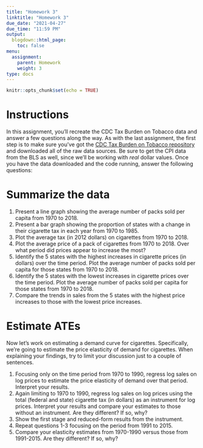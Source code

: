 ```yaml
---
title: "Homework 3"
linktitle: "Homework 3"
due_date: "2021-04-27"
due_time: "11:59 PM"
output:
  blogdown::html_page:
    toc: false
menu:
  assignment:
    parent: Homework
    weight: 3
type: docs
---
```


```r
knitr::opts_chunk$set(echo = TRUE)

```

# Instructions
In this assignment, you'll recreate the CDC Tax Burden on Tobacco data and answer a few questions along the way. As with the last assignment, the first step is to make sure you've got the [CDC Tax Burden on Tobacco repository](https://github.com/imccart/CDC-Tobacco) and downloaded all of the raw data sources. Be sure to get the CPI data from the BLS as well, since we'll be working with *real* dollar values. Once you have the data downloaded and the code running, answer the following questions:


# Summarize the data
1. Present a line graph showing the average number of packs sold per capita from 1970 to 2018.
2. Present a bar graph showing the proportion of states with a change in their cigarette tax in each year from 1970 to 1985.
3. Plot the average tax (in 2012 dollars) on cigarettes from 1970 to 2018.
4. Plot the average price of a pack of cigarettes from 1970 to 2018. Over what period did prices appear to increase the most?
5. Identify the 5 states with the highest increases in cigarette prices (in dollars) over the time period. Plot the average number of packs sold per capita for those states from 1970 to 2018.
6. Identify the 5 states with the lowest increases in cigarette prices over the time period. Plot the average number of packs sold per capita for those states from 1970 to 2018. 
7. Compare the trends in sales from the 5 states with the highest price increases to those with the lowest price increases.


# Estimate ATEs
Now let's work on estimating a demand curve for cigarettes. Specifically, we're going to estimate the price elasticity of demand for cigarettes. When explaining your findings, try to limit your discussion just to a couple of sentences. 

1. Focusing only on the time period from 1970 to 1990, regress log sales on log prices to estimate the price elasticity of demand over that period. Interpret your results.
2. Again limiting to 1970 to 1990, regress log sales on log prices using the total (federal and state) cigarette tax (in dollars) as an instrument for log prices. Interpret your results and compare your estimates to those without an instrument. Are they different? If so, why?
3. Show the first stage and reduced-form results from the instrument.
4. Repeat questions 1-3 focusing on the period from 1991 to 2015. 
5. Compare your elasticity estimates from 1970-1990 versus those from 1991-2015. Are they different? If so, why?

